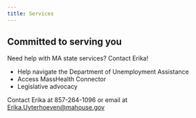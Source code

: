 ```yaml
---
title: Services
---
```


## Committed to serving you 

Need help with MA state services? Contact Erika!

-   Help navigate the Department of Unemployment Assistance 
-   Access MassHealth Connector
-   Legislative advocacy

Contact Erika at 857-264-1096 or email at Erika.Uyterhoeven@mahouse.gov

<!-- Or join our upcoming office hours in your neighborhood: -->

